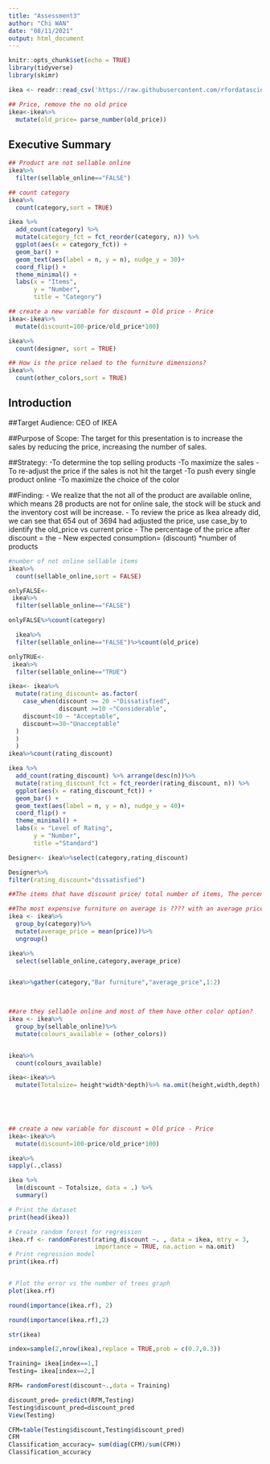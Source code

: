 ---
title: "Assessment3"
author: "Chi WAN"
date: "08/11/2021"
output: html_document
---

```{r setup, include=FALSE}
knitr::opts_chunk$set(echo = TRUE)
library(tidyverse)
library(skimr)

ikea <- readr::read_csv('https://raw.githubusercontent.com/rfordatascience/tidytuesday/master/data/2020/2020-11-03/ikea.csv')
```
```{r}
## Price, remove the no old price
ikea<-ikea%>%
  mutate(old_price= parse_number(old_price))
```
## Executive Summary
```{r}
## Product are not sellable online
ikea%>%
  filter(sellable_online=="FALSE")
```

```{r}
## count category
ikea%>%
  count(category,sort = TRUE)
```
```{r}
ikea %>%
  add_count(category) %>%
  mutate(category_fct = fct_reorder(category, n)) %>%
  ggplot(aes(x = category_fct)) +
  geom_bar() +
  geom_text(aes(label = n, y = n), nudge_y = 30)+
  coord_flip() +
  theme_minimal() +
  labs(x = "Items",
       y = "Number",
       title = "Category")

```
```{r}
## create a new variable for discount = Old price - Price
ikea<-ikea%>%
  mutate(discount=100-price/old_price*100)
```
```{r}
ikea%>%
  count(designer, sort = TRUE)
```

```{r}
## How is the price relaed to the furniture dimensions?
ikea%>%
  count(other_colors,sort = TRUE)
```



## Introduction

##Target Audience:
CEO of IKEA

##Purpose of Scope:
The target for this presentation is to increase the sales by reducing the price, increasing the number of sales.

##Strategy:
-To determine the top selling products
-To maximize the sales
-To re-adjust the price if the sales is not hit the target
-To push every single product online
-To maximize the choice of the color

##Finding:
- We realize that the not all of the product are available online, which means 28 products are not for online sale, the stock will be stuck and the inventory cost will be increase.
- To review the price as Ikea already did, we can see that 654 out of 3694 had adjusted the price, use case_by to identify the old_price vs current price
- The percentage of the price after discount = the
- New expected consumption= (discount) *number of products


```{r}
#number of not online sellable items
ikea%>%
  count(sellable_online,sort = FALSE)
```

```{r}
onlyFALSE<-
 ikea%>%
  filter(sellable_online=="FALSE")
```
```{r}
onlyFALSE%>%count(category)
```


```{r}

  ikea%>%
  filter(sellable_online=="FALSE")%>%count(old_price)  

```
```{r}
onlyTRUE<-
 ikea%>%
  filter(sellable_online=="TRUE")
```

```{r}
ikea<- ikea%>%
  mutate(rating_discount= as.factor(
    case_when(discount >= 20 ~"Dissatisfied",
              discount >=10 ~"Considerable",
    discount<10 ~ "Acceptable",
    discount>=30~"Unacceptable"
  )
  )
  )
ikea%>%count(rating_discount)

```
```{r}
ikea %>%
  add_count(rating_discount) %>% arrange(desc(n))%>%
  mutate(rating_discount_fct = fct_reorder(rating_discount, n)) %>%
  ggplot(aes(x = rating_discount_fct)) +
  geom_bar() +
  geom_text(aes(label = n, y = n), nudge_y = 40)+
  coord_flip() +
  theme_minimal() +
  labs(x = "Level of Rating",
       y = "Number",
       title ="Standard")

```
```{r}
Designer<- ikea%>%select(category,rating_discount)

```
```{r}
Designer%>%
filter(rating_discount="dissatisfied")
```

```{r}
##The items that have discount price/ total number of items, The percentage can show that our business runs well or not, regression modal. 


```
```{r}
##The most expensive furniture on average is ???? with an average price of $???
ikea <- ikea%>%
  group_by(category)%>%
  mutate(average_price = mean(price))%>%
  ungroup()

ikea%>%
  select(sellable_online,category,average_price)


ikea%>%gather(category,"Bar furniture","average_price",1:2)
  


##are they sellable online and most of them have other color option?
ikea <- ikea%>%
  group_by(sellable_online)%>%
  mutate(colours_available = (other_colors))


ikea%>%
  count(colours_available)
```
```{r}
ikea<-ikea%>%
  mutate(Totalsize= height*width*depth)%>% na.omit(height,width,depth)


    
  
``` 
```{r}
## create a new variable for discount = Old price - Price
ikea<-ikea%>%
  mutate(discount=100-price/old_price*100)

```
```{r}
ikea%>%
sapply(.,class)
```
```{r}
ikea %>% 
  lm(discount ~ Totalsize, data = .) %>%
  summary()

```

```{r}
# Print the dataset
print(head(ikea))

```
```{r}
# Create random forest for regression
ikea.rf <- randomForest(rating_discount ~. , data = ikea, mtry = 3,
						importance = TRUE, na.action = na.omit)
# Print regression model
print(ikea.rf)


# Plot the error vs the number of trees graph
plot(ikea.rf)

round(importance(ikea.rf), 2)

```
```{r}
round(importance(ikea.rf),2)
```




```{r}
str(ikea)
```
```{r}
index=sample(2,nrow(ikea),replace = TRUE,prob = c(0.7,0.3))
```
```{r}
Training= ikea[index==1,]
Testing= ikea[index==2,]
```
```{r}
RFM= randomForest(discount~.,data = Training)
```
```{r}
discount_pred= predict(RFM,Testing)
Testing$discount_pred=discount_pred
View(Testing)
```
```{r}
CFM=table(Testing$discount,Testing$discount_pred)
CFM
Classification_accuracy= sum(diag(CFM)/sum(CFM))
Classification_accuracy
```

